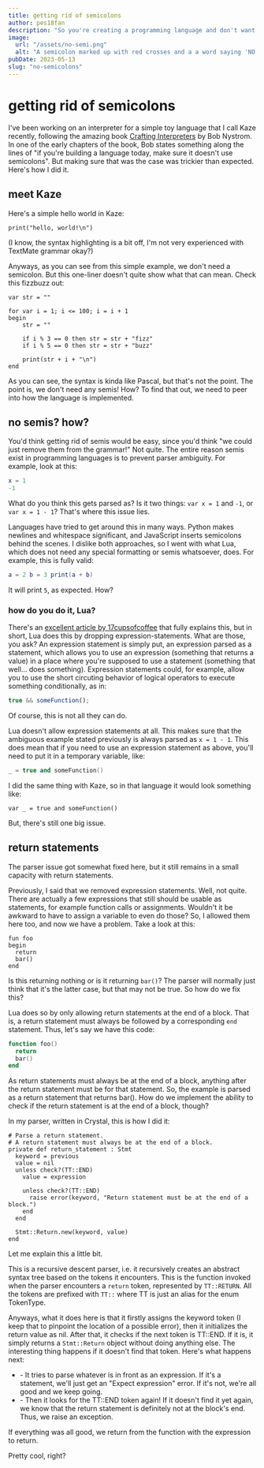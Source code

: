 ```yaml
---
title: getting rid of semicolons
author: pes18fan
description: "So you're creating a programming language and don't want semicolons? Here's how to do it."
image:
  url: "/assets/no-semi.png"
  alt: "A semicolon marked up with red crosses and a a word saying 'NO!'"
pubDate: 2023-05-13
slug: "no-semicolons"
---
```



# getting rid of semicolons

I've been working on an interpreter for a simple toy language that I call Kaze recently, following the amazing book [Crafting Interpreters](https://craftinginterpreters.com) by Bob Nystrom. In one of the early chapters of the book, Bob states something along the lines of "if you're building a language today, make sure it doesn't use semicolons". But making sure that was the case was trickier than expected. Here's how I did it.

## meet Kaze

Here's a simple hello world in Kaze:

```kaze
print("hello, world!\n")
```

(I know, the syntax highlighting is a bit off, I'm not very experienced with TextMate grammar okay?)

Anyways, as you can see from this simple example, we don't need a semicolon. But this one-liner doesn't quite show what that can mean. Check this fizzbuzz out:

```kaze
var str = ""

for var i = 1; i <= 100; i = i + 1 
begin
    str = ""

    if i % 3 == 0 then str = str + "fizz"
    if i % 5 == 0 then str = str + "buzz"

    print(str + i + "\n")
end
```

As you can see, the syntax is kinda like Pascal, but that's not the point. The point is, we don't need any semis! How? To find that out, we need to peer into how the language is implemented.

## no semis? how?

You'd think getting rid of semis would be easy, since you'd think "we could just remove them from the grammar!" Not quite. The entire reason semis exist in programming languages is to prevent parser ambiguity. For example, look at this:

```lua
x = 1
-1
```

What do you think this gets parsed as? Is it two things: `var x = 1` and `-1`, or `var x = 1 - 1`? That's where this issue lies.

Languages have tried to get around this in many ways. Python makes newlines and whitespace significant, and JavaScript inserts semicolons behind the scenes. I dislike both approaches, so I went with what Lua, which does not need any special formatting or semis whatsoever, does. For example, this is fully valid:

```lua
a = 2 b = 3 print(a + b)
```

It will print `5`, as expected. How?

### how do you do it, Lua?

There's an [excellent article by 17cupsofcoffee](https://www.seventeencups.net/posts/how-lua-avoids-semicolons/) that fully explains this, but in short, Lua does this by dropping expression-statements. What are those, you ask? An expression statement is simply put, an expression parsed as a statement, which allows you to use an expression (something that returns a value) in a place where you're supposed to use a statement (something that well... does something). Expression statements could, for example, allow you to use the short circuting behavior of logical operators to execute something conditionally, as in:

```js
true && someFunction();
```

Of course, this is not all they can do.

Lua doesn't allow expression statements at all. This makes sure that the ambiguous example stated previously is always parsed as `x = 1 - 1`. This does mean that if you need to use an expression statement as above, you'll need to put it in a temporary variable, like:

```lua
_ = true and someFunction()
```

I did the same thing with Kaze, so in that language it would look something like:

```kaze
var _ = true and someFunction()
```

But, there's still one big issue.

## return statements

The parser issue got somewhat fixed here, but it still remains in a small capacity with return statements.

Previously, I said that we removed expression statements. Well, not quite. There are actually a few expressions that still should be usable as statements, for example function calls or assignments. Wouldn't it be awkward to have to assign a variable to even do those? So, I allowed them here too, and now we have a problem. Take a look at this:

```kaze
fun foo
begin
  return
  bar()
end
```

Is this returning nothing or is it returning `bar()`? The parser will normally just think that it's the latter case, but that may not be true. So how do we fix this?

Lua does so by only allowing return statements at the end of a block. That is, a return statement must always be followed by a corresponding `end` statement. Thus, let's say we have this code:

```lua
function foo()
  return
  bar()
end
```

As return statements must always be at the end of a block, anything after the return statement must be for that statement. So, the example is parsed as a return statement that returns bar(). How do we implement the ability to check if the return statement is at the end of a block, though?

In my parser, written in Crystal, this is how I did it:

```crystal
# Parse a return statement.
# A return statement must always be at the end of a block.
private def return_statement : Stmt
  keyword = previous
  value = nil
  unless check?(TT::END)
    value = expression

    unless check?(TT::END)
      raise error(keyword, "Return statement must be at the end of a block.")
    end
  end

  Stmt::Return.new(keyword, value)
end
```

Let me explain this a little bit.

This is a recursive descent parser, i.e. it recursively creates an abstract syntax tree based on the tokens it encounters. This is the function invoked when the parser encounters a `return` token, represented by `TT::RETURN`. All the tokens are prefixed with `TT::` where TT is just an alias for the enum TokenType.

Anyways, what it does here is that it firstly assigns the keyword token (I keep that to pinpoint the location of a possible error), then it initializes the return value as nil. After that, it checks if the next token is TT::END. If it is, it simply returns a `Stmt::Return` object without doing anything else. The interesting thing happens if it doesn't find that token. Here's what happens next:

- \- It tries to parse whatever is in front as an expression. If it's a statement, we'll just get an "Expect expression" error. If it's not, we're all good and we keep going.
- \- Then it looks for the TT::END token again! If it doesn't find it yet again, we know that the return statement is definitely not at the block's end. Thus, we raise an exception.

If everything was all good, we return from the function with the expression to return.

Pretty cool, right?
